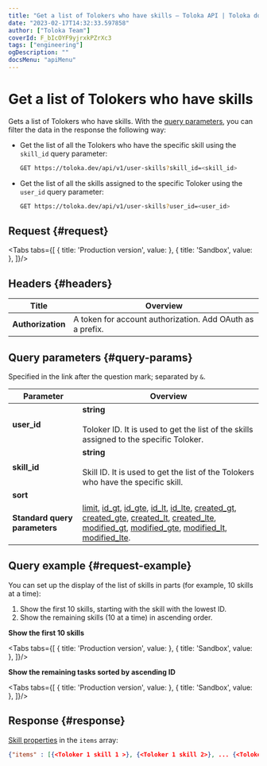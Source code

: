 ```yaml
---
title: "Get a list of Tolokers who have skills — Toloka API | Toloka documentation"
date: "2023-02-17T14:32:33.597858"
author: ["Toloka Team"]
coverId: F_bIcOYF9yjrxkPZrXc3
tags: ["engineering"]
ogDescription: ""
docsMenu: "apiMenu"
---
```



# Get a list of Tolokers who have skills

<Announce/>

Gets a list of Tolokers who have skills. With the [query parameters](#query-params), you can filter the data in the response the following way:

- Get the list of all the Tolokers who have the specific skill using the `skill_id` query parameter:

   ```bash
   GET https://toloka.dev/api/v1/user-skills?skill_id=<skill_id>
   ```

- Get the list of all the skills assigned to the specific Toloker using the `user_id` query parameter:

   ```bash
   GET https://toloka.dev/api/v1/user-skills?user_id=<user_id>
   ```

## Request {#request}

<Tabs tabs={[
  { title: 'Production version', value: <GetUserSkillListList1/> },
  { title: 'Sandbox', value: <GetUserSkillListList2/> },
]}/>

## Headers {#headers}

Title | Overview
----- | -----
**Authorization** | A token for account authorization. Add OAuth as a prefix.

## Query parameters {#query-params}

Specified in the link after the question mark; separated by `&`.

Parameter | Overview
----- | -----
**user_id** | **string**<br/><br/>Toloker ID. It is used to get the list of the skills assigned to the specific Toloker.
**skill_id** | **string**<br/><br/>Skill ID. It is used to get the list of the Tolokers who have the specific skill.
**sort** | <GetUserSkillListTable1/>
**Standard query parameters** | [limit](/docs-new/api/standard-query-parameters#limit), [id_gt](/docs-new/api/standard-query-parameters#id_gt), [id_gte](/docs-new/api/standard-query-parameters#id_gte), [id_lt](/docs-new/api/standard-query-parameters#id_lt), [id_lte](/docs-new/api/standard-query-parameters#id_lte), [created_gt](/docs-new/api/standard-query-parameters#created_gt), [created_gte](/docs-new/api/standard-query-parameters#created_gte), [created_lt](/docs-new/api/standard-query-parameters#created_lt), [created_lte](/docs-new/api/standard-query-parameters#created_lte), [modified_gt](/docs-new/api/standard-query-parameters#modified_gt), [modified_gte](/docs-new/api/standard-query-parameters#modified_gte), [modified_lt](/docs-new/api/standard-query-parameters#modified_lt), [modified_lte](/docs-new/api/standard-query-parameters#modified_lte).

## Query example {#request-example}

You can set up the display of the list of skills in parts (for example, 10 skills at a time):

1. Show the first 10 skills, starting with the skill with the lowest ID.
1. Show the remaining skills (10 at a time) in ascending order.

**Show the first 10 skills**

<Tabs tabs={[
  { title: 'Production version', value: <GetUserSkillListList3/> },
  { title: 'Sandbox', value: <GetUserSkillListList4/> },
]}/>

**Show the remaining tasks sorted by ascending ID**

<Tabs tabs={[
  { title: 'Production version', value: <GetUserSkillListList5/> },
  { title: 'Sandbox', value: <GetUserSkillListList6/> },
]}/>

## Response {#response}

[Skill properties](/docs-new/api/get-user-skill#response) in the `items` array:

```json
{"items" : [{<Toloker 1 skill 1 >}, {<Toloker 1 skill 2>}, ... {<Toloker 1 skill n>}, ... {<Toloker n skill 1>}, {<Toloker n skill 2>}, ... {<Toloker n skill n>}], "has_more": false}
```

<ContactGuideSupport/>